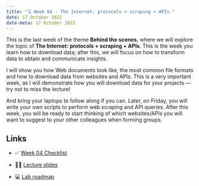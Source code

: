 ---
title: "🗓️ Week 04 - The Internet: protocols + scraping + APIs."
date: 17 October 2022
date-meta: 17 October 2022
---

This is the last week of the theme **Behind the scenes**, where we will explore the topic of **The Internet: protocols + scraping + APIs**. This is the week you learn how to download data; after this, we will focus on how to transform data to obtain and communicate insights.

I will show you how Web documents look like, the most common file formats and how to download data from websites and APIs. This is a very important week, as I will demonstrate how you will download data for your projects — try not to miss the lecture! 

And bring your laptops to follow along if you can. Later, on Friday, you will write your own scripts to perform web scraping and API queries. After this week, you will be ready to start thinking of which websites/APIs you will want to suggest to your other colleagues when forming groups.

## Links

- ✅ [Week 04 Checklist](/weeks/week04/checklist.qmd)

- 👨‍🏫 [Lecture slides](/weeks/week04/lecture.qmd)

- 💻 [Lab roadmap](/weeks/week04/lab.qmd)
